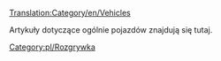 [[Translation:Category/en/Vehicles]]


Artykuły dotyczące ogólnie pojazdów znajdują się tutaj.

<!--{{catmore}}-->{{pl/Catmore}}
<!--[[Category:Playing]]--> [[Category:pl/Rozgrywka]]